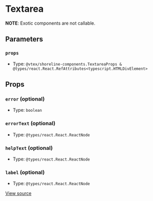 # Textarea

**NOTE**: Exotic components are not callable.

## Parameters

### `props`

- Type: `@vtex/shoreline-components.TextareaProps & @types/react.React.RefAttributes<typescript.HTMLDivElement>`

## Props

### `error` (optional)

- Type: `boolean`

### `errorText` (optional)

- Type: `@types/react.React.ReactNode`

### `helpText` (optional)

- Type: `@types/react.React.ReactNode`

### `label` (optional)

- Type: `@types/react.React.ReactNode`

[View source](https://github.com/vtex/shoreline/blob/53165a544/packages/components/src/textarea/textarea.tsx#L10)
